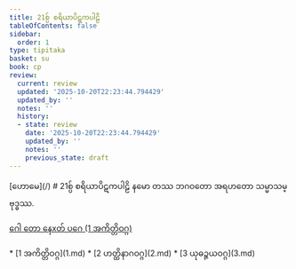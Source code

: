 ```yaml
---
title: 21စ္ပ် စရိယာပိဋကပါဠိ
tableOfContents: false
sidebar:
  order: 1
type: tipitaka
basket: su
book: cp
review:
  current: review
  updated: '2025-10-20T22:23:44.794429'
  updated_by: ''
  notes: ''
  history:
  - state: review
    date: '2025-10-20T22:23:44.794429'
    updated_by: ''
    notes: ''
    previous_state: draft
---
```



<ReviewStatus review={frontmatter.review} showDetails={true} />

<HypothesisAnnotation frontmatter={frontmatter} />


<Paragraph type="center" book="cp">
[ဟောမေ](/)
</Paragraph>

<Paragraph type="center" book="cp">
# 21စ္ပ် စရိယာပိဋကပါဠိ
</Paragraph>

<Paragraph number="1" type="center" book="cp">
နမော တဿ ဘဂဝတော အရဟတော သမ္မာသမ္ဗုဒ္ဓဿ.

[ဂေါ တော နေxတ် ပဂေ (1 အကိတ္တိဝဂ္ဂ)](1.md)



</Paragraph>

<TableOfContents book="cp" section="21">
* [1 အကိတ္တိဝဂ္ဂ](1.md)
* [2 ဟတ္ထိနာဂဝဂ္ဂ](2.md)
* [3 ယုဓဉ္ဇယဝဂ္ဂ](3.md)
</TableOfContents>